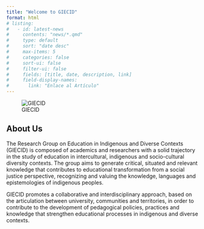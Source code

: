 ```yaml
---
title: "Welcome to GIECID"
format: html
# listing:
#   - id: latest-news
#     contents: "news/*.qmd"
#     type: default
#     sort: "date desc"
#     max-items: 5
#     categories: false
#     sort-ui: false
#     filter-ui: false
#     fields: [title, date, description, link]
#     field-display-names:
#       link: "Enlace al Artículo"
---
```


::: {.group-photo}
![GIECID](./assets/groupphoto.jpg "Foto del Grupo")
:::

## About Us

The Research Group on Education in Indigenous and Diverse Contexts (GIECID) is composed of academics and researchers with a solid trajectory in the study of education in intercultural, indigenous and socio-cultural diversity contexts. The group aims to generate critical, situated and relevant knowledge that contributes to educational transformation from a social justice perspective, recognizing and valuing the knowledge, languages and epistemologies of indigenous peoples.

GIECID promotes a collaborative and interdisciplinary approach, based on the articulation between university, communities and territories, in order to contribute to the development of pedagogical policies, practices and knowledge that strengthen educational processes in indigenous and diverse contexts.

<!-- ## Últimas Noticias

::: {#latest-news}
::: -->


